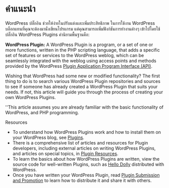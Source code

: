 =คำแนะนำ=

WordPress ปลั๊กอิน ช่วยให้ง่ายในปรับแต่งและเพิ่มประสิทธิภาพ ในการใช้งาน WordPress บล็อกแทนที่คุณจะต้องมานั่งเขียนโปรแกรม แต่คุณสามารถเพิ่มฟังก์ชันการทำงานต่างๆ เข้าไปโดยใช้ปลั๊กอิน WordPress Plugins 
คำนิยามพื้นฐานคือ:

'''WordPress Plugin:''' A WordPress Plugin is a program, or a set of one or more functions, written in the PHP scripting language, that adds a specific set of features or services to the WordPress weblog, which can be seamlessly integrated with the weblog using access points and methods provided by the WordPress [[Plugin API|Plugin Application Program Interface (API)]]. 

Wishing that WordPress had some new or modified functionality? The first thing to do is to search various WordPress Plugin repositories and sources to see if someone has already created a WordPress Plugin that suits your needs. If not, this article will guide you through the process of creating your own WordPress Plugins.

''This article assumes you are already familiar with the basic functionality of WordPress, and PHP programming. 

Resources

* To understand how WordPress Plugins work and how to install them on your WordPress blog, see [[Plugins]].
* There is a comprehensive list of articles and resources for Plugin developers, including external articles on writing WordPress Plugins, and articles on special topics, in [[Plugin Resources]].
* To learn the basics about how WordPress Plugins are written, view the source code for well-written Plugins, such as [[Plugins#Default Plugins|Hello Dolly]] distributed with WordPress.
* Once you have written your WordPress Plugin, read [[Plugin Submission and Promotion]] to learn how to distribute it and share it with others.